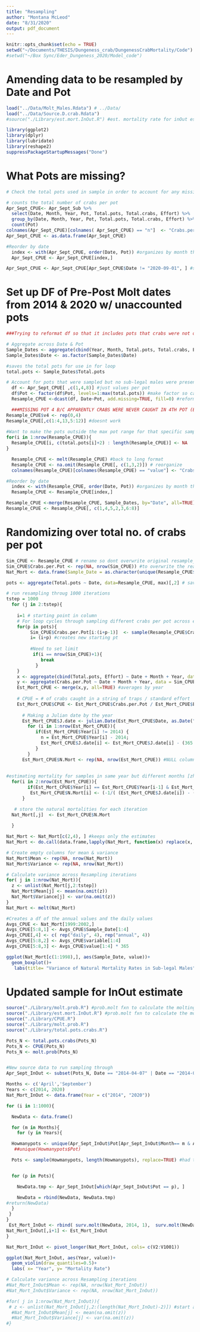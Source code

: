 ```yaml
---
title: "Resampling"
author: "Montana McLeod"
date: "8/31/2020"
output: pdf_document
---
```


```r
knitr::opts_chunk$set(echo = TRUE)
setwd("~/Documents/THESIS/Dungeness_crab/DungenessCrabMortality/Code")
#setwd("~/Box Sync/Eder_Dungeness_2020/Model_code")
```


# Amending data to be resampled by Date and Pot
```r
load("../Data/Molt_Males.Rdata") # ../Data/
load("../Data/Source.D.crab.Rdata")
#source("./Library/est.mort.InOut.R") #est. mortality rate for inOut estimate

library(ggplot2)
library(dplyr)
library(lubridate)
library(reshape2)
suppressPackageStartupMessages("Done")
```

# What Pots are missing?
```r
# Check the total pots used in sample in order to account for any missing pots in sub-male df

# counts the total number of crabs per pot  
Apr_Sept_CPUE<- Apr_Sept_Sub %>% 
  select(Date, Month, Year, Pot, Total.pots, Total.crabs, Effort) %>% 
  group_by(Date, Month, Year, Pot, Total.pots, Total.crabs, Effort) %>% 
  count(Pot)
colnames(Apr_Sept_CPUE)[colnames( Apr_Sept_CPUE) == "n"]  <- "Crabs.per.Pot"
Apr_Sept_CPUE <- as.data.frame(Apr_Sept_CPUE)

#Reorder by date
  index <- with(Apr_Sept_CPUE, order(Date, Pot)) #organizes by month then year
  Apr_Sept_CPUE <- Apr_Sept_CPUE[index,]

Apr_Sept_CPUE <- Apr_Sept_CPUE[Apr_Sept_CPUE$Date != "2020-09-01", ] #save only the last date in Sept2020 for CPUE calc - needs one end pt
```


# Set up DF of Pre-Post Molt dates from 2014 & 2020 w/ unaccounted pots 
```r
###Trying to reformat df so that it includes pots that crabs were not observed in even though the pots were deployed. Total number of pots deployed is different for each sample date. 

# Aggregate across Date & Pot
Sample_Dates <- aggregate(cbind(Year, Month, Total.pots, Total.crabs, Effort) ~ Date, data = Apr_Sept_CPUE, mean)
Sample_Dates$Date <- as.factor(Sample_Dates$Date)

#saves the total pots for use in for loop
total.pots <- Sample_Dates$Total.pots

# Account for pots that were sampled but no sub-legal males were present in that pot
  df <- Apr_Sept_CPUE[ ,c(1,4,8)] #just values per pot
  df$Pot <- factor(df$Pot, levels=1:max(total.pots)) #make factor so cast each sample date across  pots (1-12)
  Resample_CPUE <-dcast(df, Date~Pot, add.missing=TRUE, fill=0) #reformat the df to include Pots not present in wide format

  ###MISSING POT 4 B/C APPARENTLY CRABS WERE NEVER CAUGHT IN 4TH POT (EVEN THOSE THAT INCLUDED MORE THAN 4 POTS IN A SAMPLE DATE)
Resample_CPUE$v4 <- rep(0,4)
Resample_CPUE[,c(1:4,13,5:12)] #doesnt work
  
#Want to make the pots outside the max pot range for that specific sample NA so that I can then move forward with removing NAs after melt()  
for(i in 1:nrow(Resample_CPUE)){
  Resample_CPUE[i, c(total.pots[i]+2) : length(Resample_CPUE)] <- NA
}  

  Resample_CPUE <- melt(Resample_CPUE) #back to long format
  Resample_CPUE <- na.omit(Resample_CPUE[, c(1,3,2)]) # reorganize
  colnames(Resample_CPUE)[colnames(Resample_CPUE) == "value"] <- "Crabs.per.Pot"

#Reorder by date
  index <- with(Resample_CPUE, order(Date, Pot)) #organizes by month then year
  Resample_CPUE <- Resample_CPUE[index,]

Resample_CPUE <-merge(Resample_CPUE, Sample_Dates, by="Date", all=TRUE)
Resample_CPUE <- Resample_CPUE[, c(1,4,5,2,3,6:8)]
```


# Randomizing over total no. of crabs per pot
```r
Sim_CPUE <- Resample_CPUE # rename so dont overwrite original resample_cpue
Sim_CPUE$Crabs.per.Pot <- rep(NA, nrow(Sim_CPUE)) #to overwrite the real values w/ sample()
Nat_Mort <- data.frame(Sample_Date = as.character(unique(Resample_CPUE$Date))) #df to store iterations

pots <- aggregate(Total.pots ~ Date, data=Resample_CPUE, max)[,2] # saves total no.pots for each sample date 

# run resampling throug 1000 iterations
tstep = 1000
  for (j in 2:tstep){
    
    i=1 # starting point in column
    # For loop cycles through sampling different crabs per pot across each sample date
    for(p in pots){
         Sim_CPUE$Crabs.per.Pot[i:(i+p-1)]  <- sample(Resample_CPUE$Crabs.per.Pot[i:(i+p-1)], p , replace= T)
         i= (i+p) #creates new starting pt
         
         #Need to set limit
          if(i == nrow(Sim_CPUE)+1){
             break
           }
    }
    x <- aggregate(cbind(Total.pots, Effort) ~ Date + Month + Year, data = Sim_CPUE, max) #takes consistent values
    y <- aggregate(Crabs.per.Pot ~ Date + Month + Year, data = Sim_CPUE, sum) #takes sum of crabs
    Est_Mort_CPUE <- merge(x,y, all=TRUE) #averages by year
    
    # CPUE = # of crabs caught in a string of traps / standard effort
    Est_Mort_CPUE$CPUE <- Est_Mort_CPUE$Crabs.per.Pot / Est_Mort_CPUE$Effort
        
      # Making a Julian date by the year 
      Est_Mort_CPUE$J.date <- julian.Date(Est_Mort_CPUE$Date, as.Date("2014-01-01"), by= 'Year' )
        for (i in 1:nrow(Est_Mort_CPUE)){
           if(Est_Mort_CPUE$Year[i] != 2014) {
             n = Est_Mort_CPUE$Year[i] - 2014;
             Est_Mort_CPUE$J.date[i] <- Est_Mort_CPUE$J.date[i] - (365 * n) 
           }
        }
      Est_Mort_CPUE$N.Mort <- rep(NA, nrow(Est_Mort_CPUE)) #NULL column
      
      
#estimating mortality for samples in same year but different months [zhang eqn]
  for(i in 2:nrow(Est_Mort_CPUE)){
        if(Est_Mort_CPUE$Year[i] == Est_Mort_CPUE$Year[i-1] & Est_Mort_CPUE$Month[i] !=   Est_Mort_CPUE$Month[i-1]) {
         Est_Mort_CPUE$N.Mort[i] <- (-1/( (Est_Mort_CPUE$J.date[i]) - (Est_Mort_CPUE$J.date[i-1]) ) )* log(Est_Mort_CPUE$CPUE[i] / Est_Mort_CPUE$CPUE[i-1] )  }
      }

   # store the natural mortalities for each iteration
  Nat_Mort[,j]  <- Est_Mort_CPUE$N.Mort
  
  }

Nat_Mort <- Nat_Mort[c(2,4), ] #keeps only the estimates
Nat_Mort <- do.call(data.frame,lapply(Nat_Mort, function(x) replace(x, is.infinite(x),NA))) #removes any infinity values that mess w/ mean

# Create empty columns for mean & variance
Nat_Mort$Mean <- rep(NA, nrow(Nat_Mort))
Nat_Mort$Variance <- rep(NA, nrow(Nat_Mort))

# Calculate variance across Resampling iterations 
for( j in 1:nrow(Nat_Mort)){
  z <- unlist(Nat_Mort[j,2:tstep])
  Nat_Mort$Mean[j] <- mean(na.omit(z))
  Nat_Mort$Variance[j] <- var(na.omit(z))
}
Nat_Mort <- melt(Nat_Mort)

#Creates a df of the annual values and the daily values 
Avgs_CPUE <- Nat_Mort[1999:2002,] 
Avgs_CPUE[5:8,1] <- Avgs_CPUE$Sample_Date[1:4]
Avgs_CPUE[,4] <- c( rep("daily", 4), rep("annual", 4))
Avgs_CPUE[5:8,2] <- Avgs_CPUE$variable[1:4]
Avgs_CPUE[5:8,3] <- Avgs_CPUE$value[1:4] * 365

ggplot(Nat_Mort[c(1:1998),], aes(Sample_Date, value))+
  geom_boxplot()+
   labs(title= "Variance of Natural Mortality Rates in Sub-legal Males", x= "Date", y= "Daily Natural Mortality Rate")
```


# Updated sample for InOut estimate
```r
source("./Library/molt.prob.R") #prob.molt fxn to calculate the molting prob based on CW
source("./Library/est.mort.InOut.R") #prob.molt fxn to calculate the molting prob based on CW
source("./Library/CPUE.R")
source("./Library/molt.prob.R")
source("./Library/total.pots.crabs.R")

Pots_N <- total.pots.crabs(Pots_N)
Pots_N <- CPUE(Pots_N)
Pots_N <- molt.prob(Pots_N)


#New source data to run sampling through 
Apr_Sept_InOut <- subset(Pots_N, Date == "2014-04-07" | Date == "2014-09-17"| Date == "2020-04-03" | Date == "2020-09-01" |Date == "2020-09-15", c(Date, Month, Year, CW, Pot, Effort, Molt.prob))

Months <- c('April','September')
Years <- c(2014, 2020)
Nat_Mort_InOut <- data.frame(Year = c("2014", "2020"))

for (i in 1:1000){

  NewData <- data.frame()

  for (m in Months){
    for (y in Years){

  Howmanypots <- unique(Apr_Sept_InOut$Pot[Apr_Sept_InOut$Month== m & Apr_Sept_InOut$Year== y ]) #is your goal to just creat a vector for Howmanypots r a value?
   ##unique(Howmanypots$Pot)

  Pots <- sample(Howmanypots, length(Howmanypots), replace=TRUE) #had to move calling the pot column down here because it would not pull unique values of pots when on line 179


  for (p in Pots){

    NewData.tmp <- Apr_Sept_InOut[which(Apr_Sept_InOut$Pot == p), ] 

    NewData = rbind(NewData, NewData.tmp)
#return(NewData)
  }
 }
}
 Est_Mort_InOut <- rbind( surv.molt(NewData, 2014, 1),  surv.molt(NewData, 2020, 1))
Nat_Mort_InOut[,i+1] <- Est_Mort_InOut
}

Nat_Mort_InOut <- pivot_longer(Nat_Mort_InOut, cols= c(V2:V1001))

ggplot(Nat_Mort_InOut, aes(Year, value))+
  geom_violin(draw_quantiles=0.5)+
  labs( x= "Year", y= "Mortality Rate")

# Calculate variance across Resampling iterations 
#Nat_Mort_InOut$Mean <- rep(NA, nrow(Nat_Mort_InOut))
#Nat_Mort_InOut$Variance <- rep(NA, nrow(Nat_Mort_InOut))

#for( j in 1:nrow(Nat_Mort_InOut)){
 # z <- unlist(Nat_Mort_InOut[j,2:(length(Nat_Mort_InOut)-2)]) #start at 2 b/c date is col. 1 & -2:because dont want mean and variance included
  #Nat_Mort_InOut$Mean[j] <- mean(na.omit(z))
  #Nat_Mort_InOut$Variance[j] <- var(na.omit(z))
#}
```

